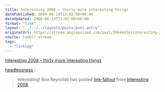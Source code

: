 ```yaml
---
title: Interesting 2008 – thirty more interesting things
datePublished: 2008-06-24T13:02:00+00:00
dateUpdated: 2008-06-24T13:02:00+00:00
format: "link"
layout: "../../../layouts/posts/post.astro"
originalUrl: https://stream.anglepoised.com/post/39644434/interesting-2008-thirty-more-interesting-things
source: tumblr stream
tags:
  - "linklog"
---
```


[Interesting 2008 &#8211; thirty more interesting things][1]

<a href="http://headlessness.com/post/39642997/interesting-2008-thirty-more-interesting-things">
  headlessness
</a>
:

> Interesting! Roo Reynolds has posted <a href="http://www.rooreynolds.com/2008/06/23/interesting-2008-thirty-more-interesting-things/">link-fallout</a> from <a href="http://russelldavies.typepad.com/planning/interesting2008/index.html">Interesting 2008</a>.

[1]: http://www.rooreynolds.com/2008/06/23/interesting-2008-thirty-more-interesting-things/
